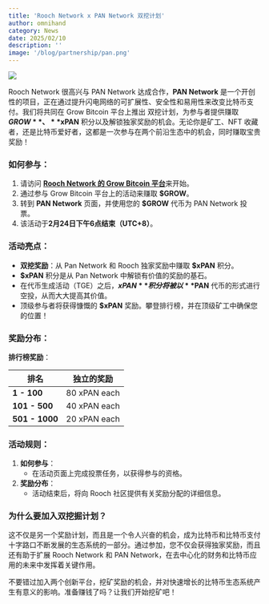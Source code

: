 ```yaml
---
title: 'Rooch Network x PAN Network 双挖计划'
author: omnihand
category: News
date: 2025/02/10
description: ''
image: '/blog/partnership/pan.png'
---
```



<PostHeader />

![](/blog/partnership/pan.png)

Rooch Network 很高兴与 PAN Network 达成合作，**PAN Network** 是一个开创性的项目，正在通过提升闪电网络的可扩展性、安全性和易用性来改变比特币支付。我们将共同在 Grow Bitcoin 平台上推出 双挖计划，为参与者提供赚取 **$GROW**、**$xPAN** 积分以及解锁独家奖励的机会。无论你是矿工、NFT 收藏者，还是比特币爱好者，这都是一次参与在两个前沿生态中的机会，同时赚取宝贵奖励！

### 如何参与：

1. 请访问 [**Rooch Network 的 Grow Bitcoin 平台**](https://grow.rooch.network/)来开始。
2. 通过参与 Grow Bitcoin 平台上的活动来赚取 **$GROW**。
3. 转到 **PAN Network** 页面，并使用您的 **$GROW** 代币为 PAN Network 投票。
4. 该活动于**2月24日下午6点结束（UTC+8）**。

### 活动亮点：

- **双挖奖励**：从 Pan Network 和 Rooch 独家奖励中赚取 **$xPAN** 积分。
- **$xPAN** 积分是从 Pan Network 中解锁有价值的奖励的基石。
- 在代币生成活动（TGE）之后，**$xPAN** 积分将被以 **$PAN** 代币的形式进行空投，从而大大提高其价值。
- 顶级参与者将获得慷慨的 **$xPAN** 奖励。攀登排行榜，并在顶级矿工中确保您的位置！

### 奖励分布：

**排行榜奖励**：

| **排名**       | **独立的奖励** |
|----------------|----------------|
| **1 - 100**    | 80 xPAN each   |
| **101 - 500**  | 40 xPAN each   |
| **501 - 1000** | 20 xPAN each   |

### 活动规则：

1. **如何参与**：
    - 在活动页面上完成投票任务，以获得参与的资格。
2. **奖励分布**：
    - 活动结束后，将向 Rooch 社区提供有关奖励分配的详细信息。

### 为什么要加入双挖掘计划？

这不仅是另一个奖励计划，而且是一个令人兴奋的机会，成为比特币和比特币支付十字路口不断发展的生态系统的一部分。通过参加，您不仅会获得独家奖励，而且还有助于扩展 Rooch Network 和 PAN Network，在去中心化的财务和比特币应用的未来中发挥着关键作用。

不要错过加入两个创新平台，挖矿奖励的机会，并对快速增长的比特币生态系统产生有意义的影响。准备赚钱了吗？让我们开始挖矿吧！
